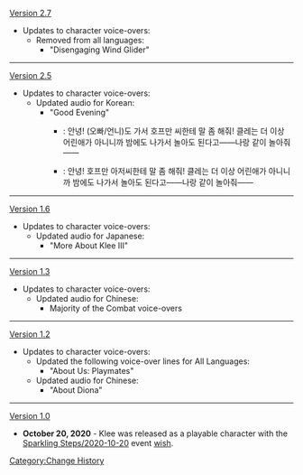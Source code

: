 [[Version 2.7]]
*Updates to character voice-overs:
**Removed from all languages:
***"Disengaging Wind Glider"
----
[[Version 2.5]]
*Updates to character voice-overs:
**Updated audio for Korean:
***"Good Evening"
****{{Color|Old}}: 안녕! (오빠/언니)도 가서 호프만 씨한테 말 좀 해줘! 클레는 더 이상 어린애가 아니니까 밤에도 나가서 놀아도 된다고——나랑 같이 놀아줘——
****{{Color|New}}: 안녕! 호프만 아저씨한테 말 좀 해줘! 클레는 더 이상 어린애가 아니니까 밤에도 나가서 놀아도 된다고——나랑 같이 놀아줘——
----
[[Version 1.6]]
*Updates to character voice-overs:
**Updated audio for Japanese:
***"More About Klee III"
----
[[Version 1.3]]
*Updates to character voice-overs:
**Updated audio for Chinese:
***Majority of the Combat voice-overs
----
[[Version 1.2]]
*Updates to character voice-overs:
**Updated the following voice-over lines for All Languages:
***"About Us: Playmates"
**Updated audio for Chinese:
***"About Diona"
----
[[Version 1.0]]
*'''October 20, 2020''' - Klee was released as a playable character with the [[Sparkling Steps/2020-10-20]] event [[wish]].
<noinclude>[[Category:Change History]]</noinclude>